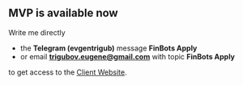 ## MVP is available now

Write me directly
* the <b>Telegram (evgentrigub)</b> message <b>FinBots Apply</b>
* or email <b>trigubov.eugene@gmail.com</b> with topic <b>FinBots Apply</b>

to get access to the [Client Website](https://finbots-front.herokuapp.com/about).
